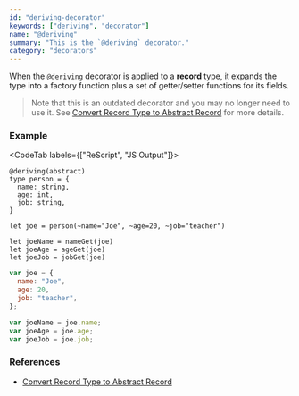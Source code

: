 ```yaml
---
id: "deriving-decorator"
keywords: ["deriving", "decorator"]
name: "@deriving"
summary: "This is the `@deriving` decorator."
category: "decorators"
---
```


When the `@deriving` decorator is applied to a **record** type,
it expands the type into a factory function plus a set of
getter/setter functions for its fields.

> Note that this is an outdated decorator and you may no longer need to use it.
> See [Convert Record Type to Abstract Record](/docs/manual/latest/generate-converters-accessors#convert-record-type-to-abstract-record) for more details.

### Example

<CodeTab labels={["ReScript", "JS Output"]}>

```res
@deriving(abstract)
type person = {
  name: string,
  age: int,
  job: string,
}

let joe = person(~name="Joe", ~age=20, ~job="teacher")

let joeName = nameGet(joe)
let joeAge = ageGet(joe)
let joeJob = jobGet(joe)
```

```js
var joe = {
  name: "Joe",
  age: 20,
  job: "teacher",
};

var joeName = joe.name;
var joeAge = joe.age;
var joeJob = joe.job;
```

</CodeTab>

### References

- [Convert Record Type to Abstract Record](/docs/manual/latest/generate-converters-accessors#convert-record-type-to-abstract-record)
